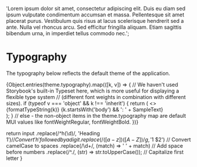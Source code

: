 
<Meta title='Typography' />

  'Lorem ipsum dolor sit amet, consectetur adipiscing elit. Duis eu diam sed ipsum vulputate condimentum accumsan et massa. Pellentesque sit amet placerat purus. Vestibulum quis risus at lacus scelerisque hendrerit sed a ante. Nulla vel rhoncus arcu. Sed efficitur fringilla aliquam. Etiam sagittis bibendum urna, in imperdiet tellus commodo nec.';

# Typography

The typography below reflects the default theme of the application.

<ThemeProvider theme={theme}>
  {Object.entries(theme.typography).map(([k, v]) => {
    // We haven't used Storybook's built-in Typeset here, which is more useful for displaying a flexible type system
    // (different font weights in combination with different sizes).
    if (typeof v === 'object' && k !== 'inherit') {
      return (
        <>
          <Typography variant={k}>
            {formatTypeString(k)}
            {k.startsWith('body') && ': ' + SampleText}
          </Typography>
          <br />
        </>
      );
    }
    // else - the non-object items in the theme.typography map are default MUI values like fontWeightRegular, fontWeightBold.
  })}
</ThemeProvider>

  return input
    .replace(/^h(\d)/, 'Heading $1') // Convert 'h' followed by a digit
    .replace(/([a-z])([A-Z])/g, '$1 $2') // Convert camelCase to spaces
    .replace(/\d+/, (match) => ' ' + match) // Add space before numbers
    .replace(/^./, (str) => str.toUpperCase()); // Capitalize first letter
}
